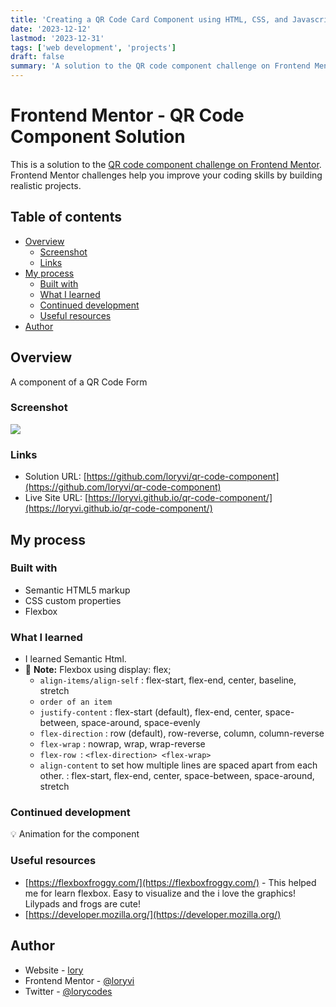 ```yaml
---
title: 'Creating a QR Code Card Component using HTML, CSS, and Javascript'
date: '2023-12-12'
lastmod: '2023-12-31'
tags: ['web development', 'projects']
draft: false
summary: 'A solution to the QR code component challenge on Frontend Mentor.'
---
```


# Frontend Mentor - QR Code Component Solution

This is a solution to the [QR code component challenge on Frontend Mentor](https://www.frontendmentor.io/challenges/qr-code-component-iux_sIO_H). Frontend Mentor challenges help you improve your coding skills by building realistic projects.

## Table of contents

- [Overview](#overview)
  - [Screenshot](#screenshot)
  - [Links](#links)
- [My process](#my-process)
  - [Built with](#built-with)
  - [What I learned](#what-i-learned)
  - [Continued development](#continued-development)
  - [Useful resources](#useful-resources)
- [Author](#author)

## Overview

A component of a QR Code Form

### Screenshot

![](https://raw.githubusercontent.com/loryvi/qr-code-component/master/images/screenshot.png)

### Links

- Solution URL: [https://github.com/loryvi/qr-code-component](https://github.com/loryvi/qr-code-component)
- Live Site URL: [https://loryvi.github.io/qr-code-component/](https://loryvi.github.io/qr-code-component/)

## My process

### Built with

- Semantic HTML5 markup
- CSS custom properties
- Flexbox

### What I learned

- I learned Semantic Html.
- :memo: **Note:** Flexbox using display: flex;
  - `align-items/align-self` : flex-start, flex-end, center, baseline, stretch
  - `order of an item`
  - `justify-content` : flex-start (default), flex-end, center, space-between, space-around, space-evenly
  - `flex-direction` : row (default), row-reverse, column, column-reverse
  - `flex-wrap` : nowrap, wrap, wrap-reverse
  - `flex-row `: `<flex-direction> <flex-wrap>`
  - `align-content` to set how multiple lines are spaced apart from each other. : flex-start, flex-end, center, space-between, space-around, stretch

### Continued development

:bulb: Animation for the component

### Useful resources

- [https://flexboxfroggy.com/](https://flexboxfroggy.com/) - This helped me for learn flexbox. Easy to visualize and the i love the graphics! Lilypads and frogs are cute!
- [https://developer.mozilla.org/](https://developer.mozilla.org/)

## Author

- Website - [lory](loryvi.github.io)
- Frontend Mentor - [@loryvi](https://www.frontendmentor.io/profile/loryvi)
- Twitter - [@lorycodes](https://www.twitter.com/lorycodes)

